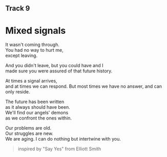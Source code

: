 ## Track 9
# Mixed signals

It wasn't coming through.  
You had no way to hurt me,  
except leaving.  
  
And you didn't leave,
but you could have and I  
made sure you were assured 
of that future history.  
  
At times a signal arrives,  
and at times we can respond.
But most times we have no answer,
and can only reside.

The future has been written  
as it always should have been.  
We'll find our angels' demons  
as we confront the ones within.

Our problems are old.  
Our struggles are new.  
We are aging.
I can do nothing
but intertwine with you.

> inspired by "Say Yes" from Elliott Smith